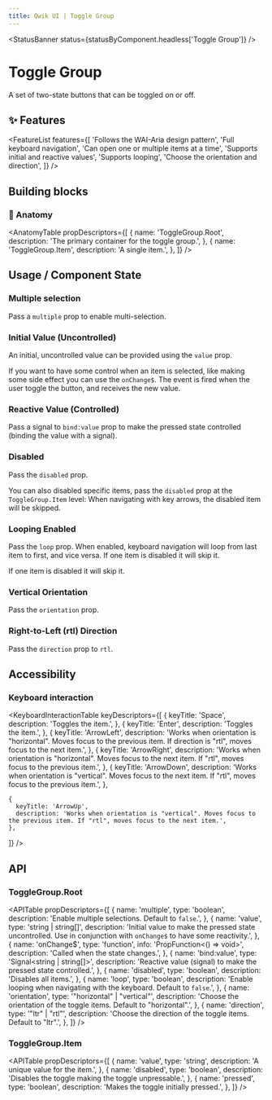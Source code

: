```yaml
---
title: Qwik UI | Toggle Group
---
```




<StatusBanner status={statusByComponent.headless['Toggle Group']} />

# Toggle Group

A set of two-state buttons that can be toggled on or off.

<ShowcaseHero />

## ✨ Features

<FeatureList
  features={[
    'Follows the WAI-Aria design pattern',
    'Full keyboard navigation',
    'Can open one or multiple items at a time',
    'Supports initial and reactive values',
    'Supports looping',
    'Choose the orientation and direction',
  ]}
/>

## Building blocks

<CodeSnippetBuildingBlocks />

### 🎨 Anatomy

<AnatomyTable
  propDescriptors={[
    {
      name: 'ToggleGroup.Root',
      description: 'The primary container for the toggle group.',
    },
    {
      name: 'ToggleGroup.Item',
      description: 'A single item.',
    },
  ]}
/>

## Usage / Component State

### Multiple selection

Pass a `multiple` prop to enable multi-selection.

<ShowcaseMultiple />

### Initial Value (Uncontrolled)

An initial, uncontrolled value can be provided using the `value` prop.

<ShowcaseInitialValue />

If you want to have some control when an item is selected, like making some side effect you can use
the `onChange$`. The event is fired when the user toggle the button, and receives the new value.

<ShowcaseValue />

### Reactive Value (Controlled)

Pass a signal to `bind:value` prop to make the pressed state controlled (binding the value with a signal).

<ShowcaseValueBind />

### Disabled

Pass the `disabled` prop.

<ShowcaseDisabled />

You can also disabled specific items, pass the `disabled` prop at the `ToggleGroup.Item` level:
When navigating with key arrows, the disabled item will be skipped.

<ShowcaseItemDisabledCenter />

### Looping Enabled

Pass the `loop` prop. When enabled, keyboard navigation will loop from last item to first, and vice versa.
If one item is disabled it will skip it.

<ShowcaseLoop />

If one item is disabled it will skip it.

<ShowcaseLoopItemDisabled />

### Vertical Orientation

Pass the `orientation` prop.

<ShowcaseVertical />

### Right-to-Left (rtl) Direction

Pass the `direction` prop to `rtl`.

<ShowcaseHorizontalRtl />

## Accessibility

### Keyboard interaction

<KeyboardInteractionTable
  keyDescriptors={[
    {
      keyTitle: 'Space',
      description: 'Toggles the item.',
    },
    {
      keyTitle: 'Enter',
      description: 'Toggles the item.',
    },
    {
      keyTitle: 'ArrowLeft',
      description: 'Works when orientation is "horizontal". Moves focus to the previous item. If direction is "rtl", moves focus to the next item.',
    },
    {
      keyTitle: 'ArrowRight',
      description: 'Works when orientation is "horizontal". Moves focus to the next item. If "rtl", moves focus to the previous item.',
    },
    {
      keyTitle: 'ArrowDown',
      description: 'Works when orientation is "vertical". Moves focus to the next item. If "rtl", moves focus to the previous item.',
    },

    {
      keyTitle: 'ArrowUp',
      description: 'Works when orientation is "vertical". Moves focus to the previous item. If "rtl", moves focus to the next item.',
    },

]}
/>

## API

### ToggleGroup.Root

<APITable
  propDescriptors={[
    {
      name: 'multiple',
      type: 'boolean',
      description: 'Enable multiple selections. Default to `false`.',
    },
    {
      name: 'value',
      type: 'string | string[]',
      description:
        'Initial value to make the pressed state uncontrolled. Use in conjunction with `onChange$` to have some reactivity.',
    },
    {
      name: 'onChange$',
      type: 'function',
      info: 'PropFunction<() => void>',
      description: 'Called when the state changes.',
    },
    {
      name: 'bind:value',
      type: 'Signal<string | string[]>',
      description: 'Reactive value (signal) to make the pressed state controlled.',
    },
    {
      name: 'disabled',
      type: 'boolean',
      description: 'Disables all items.',
    },
    {
      name: 'loop',
      type: 'boolean',
      description:
        'Enable looping when navigating with the keyboard. Default to `false`.',
    },
    {
      name: 'orientation',
      type: '"horizontal" | "vertical"',
      description: 'Choose the orientation of the toggle items. Default to "horizontal".',
    },
    {
      name: 'direction',
      type: '"ltr" | "rtl"',
      description: 'Choose the direction of the toggle items. Default to "ltr".',
    },
  ]}
/>

### ToggleGroup.Item

<APITable
  propDescriptors={[
    {
      name: 'value',
      type: 'string',
      description: 'A unique value for the item.',
    },
    {
      name: 'disabled',
      type: 'boolean',
      description: 'Disables the toggle making the toggle unpressable.',
    },
    {
      name: 'pressed',
      type: 'boolean',
      description: 'Makes the toggle initially pressed.',
    },
  ]}
/>
